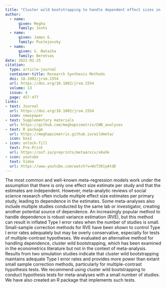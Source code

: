 ```yaml
---
title: "Cluster wild bootstrapping to handle dependent effect sizes in meta-analysis with a small number of studies"
author: 
  - name:
      given: Megha
      family: Joshi
  - name: 
      given: James E.
      family: Pustejovsky
  - name: 
      given: S. Natasha
      family: Beretvas
date: 2022-02-25
citation: 
  type: article-journal
  container-title: Research Synthesis Methods
  doi: 10.1002/jrsm.1554
  url: https://doi.org/10.1002/jrsm.1554
  volume: 13
  issue: 4
  page: 457-477
links:
- text: Journal
  url: https://doi.org/10.1002/jrsm.1554
  icon: newspaper
- text: Supplementary materials
  url: https://github.com/meghapsimatrix/CWB_analyses
- text: R package
  url: https://meghapsimatrix.github.io/wildmeta/
  icon: box2
- icon: unlock-fill
  text: Pre-Print
  url: https://osf.io/preprints/metaarxiv/x6uhk
- icon: youtube
  text: Video
  url: https://www.youtube.com/watch?v=WzT301yAtdE
---
```


The most common and well-known meta-regression models work under the assumption that there is only one effect size estimate per study and that the estimates are independent. However, meta-analytic reviews of social science research often include multiple effect size estimates per primary study, leading to dependence in the estimates. Some meta-analyses also include multiple studies conducted by the same lab or investigator, creating another potential source of dependence. An increasingly popular method to handle dependence is robust variance estimation (RVE), but this method can result in inflated Type I error rates when the number of studies is small. Small-sample correction methods for RVE have been shown to control Type I error rates adequately but may be overly conservative, especially for tests of multiple-contrast hypotheses. We evaluated an alternative method for handling dependence, cluster wild bootstrapping, which has been examined in the econometrics literature but not in the context of meta-analysis. Results from two simulation studies indicate that cluster wild bootstrapping maintains adequate Type I error rates and provides more power than extant small sample correction methods, particularly for multiple-contrast hypothesis tests. We recommend using cluster wild bootstrapping to conduct hypothesis tests for meta-analyses with a small number of studies. We have also created an R package that implements such tests.
